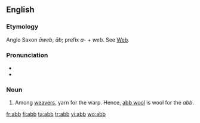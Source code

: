 ==English==

===Etymology===
Anglo Saxon ''āweb'', ''āb''; prefix ''a-'' + ''web''. See [[web|Web]].

===Pronunciation===
*{{IPA|/æb/}}
*{{rhymes|æb}}

===Noun===
{{en-noun}}

# Among [[weavers]], yarn for the warp. Hence, [[abb wool]] is wool for the ''abb''.

[[fr:abb]]
[[fi:abb]]
[[ta:abb]]
[[tr:abb]]
[[vi:abb]]
[[wo:abb]]